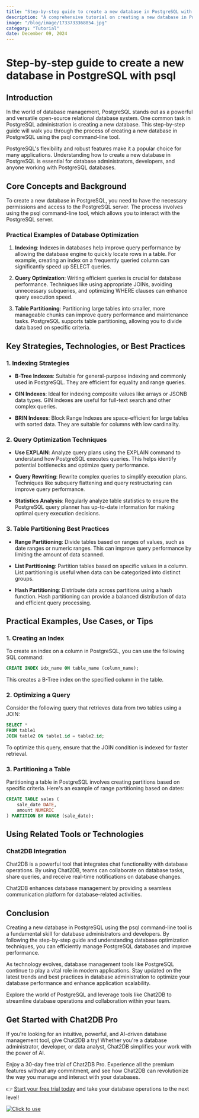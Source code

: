 ```yaml
---
title: "Step-by-step guide to create a new database in PostgreSQL with psql"
description: "A comprehensive tutorial on creating a new database in PostgreSQL using psql command-line tool, covering the step-by-step process and practical examples."
image: "/blog/image/1733733368854.jpg"
category: "Tutorial"
date: December 09, 2024
---
```


# Step-by-step guide to create a new database in PostgreSQL with psql


<Authors date="December 09, 2024">
  <Author name="Aria Wells" link="https://chat2db.ai" />
</Authors>

## Introduction

In the world of database management, PostgreSQL stands out as a powerful and versatile open-source relational database system. One common task in PostgreSQL administration is creating a new database. This step-by-step guide will walk you through the process of creating a new database in PostgreSQL using the psql command-line tool.

PostgreSQL's flexibility and robust features make it a popular choice for many applications. Understanding how to create a new database in PostgreSQL is essential for database administrators, developers, and anyone working with PostgreSQL databases.

## Core Concepts and Background

To create a new database in PostgreSQL, you need to have the necessary permissions and access to the PostgreSQL server. The process involves using the psql command-line tool, which allows you to interact with the PostgreSQL server.

### Practical Examples of Database Optimization

1. **Indexing**: Indexes in databases help improve query performance by allowing the database engine to quickly locate rows in a table. For example, creating an index on a frequently queried column can significantly speed up SELECT queries.

2. **Query Optimization**: Writing efficient queries is crucial for database performance. Techniques like using appropriate JOINs, avoiding unnecessary subqueries, and optimizing WHERE clauses can enhance query execution speed.

3. **Table Partitioning**: Partitioning large tables into smaller, more manageable chunks can improve query performance and maintenance tasks. PostgreSQL supports table partitioning, allowing you to divide data based on specific criteria.

## Key Strategies, Technologies, or Best Practices

### 1. Indexing Strategies

- **B-Tree Indexes**: Suitable for general-purpose indexing and commonly used in PostgreSQL. They are efficient for equality and range queries.

- **GIN Indexes**: Ideal for indexing composite values like arrays or JSONB data types. GIN indexes are useful for full-text search and other complex queries.

- **BRIN Indexes**: Block Range Indexes are space-efficient for large tables with sorted data. They are suitable for columns with low cardinality.

### 2. Query Optimization Techniques

- **Use EXPLAIN**: Analyze query plans using the EXPLAIN command to understand how PostgreSQL executes queries. This helps identify potential bottlenecks and optimize query performance.

- **Query Rewriting**: Rewrite complex queries to simplify execution plans. Techniques like subquery flattening and query restructuring can improve query performance.

- **Statistics Analysis**: Regularly analyze table statistics to ensure the PostgreSQL query planner has up-to-date information for making optimal query execution decisions.

### 3. Table Partitioning Best Practices

- **Range Partitioning**: Divide tables based on ranges of values, such as date ranges or numeric ranges. This can improve query performance by limiting the amount of data scanned.

- **List Partitioning**: Partition tables based on specific values in a column. List partitioning is useful when data can be categorized into distinct groups.

- **Hash Partitioning**: Distribute data across partitions using a hash function. Hash partitioning can provide a balanced distribution of data and efficient query processing.

## Practical Examples, Use Cases, or Tips

### 1. Creating an Index

To create an index on a column in PostgreSQL, you can use the following SQL command:

```sql
CREATE INDEX idx_name ON table_name (column_name);
```

This creates a B-Tree index on the specified column in the table.

### 2. Optimizing a Query

Consider the following query that retrieves data from two tables using a JOIN:

```sql
SELECT *
FROM table1
JOIN table2 ON table1.id = table2.id;
```

To optimize this query, ensure that the JOIN condition is indexed for faster retrieval.

### 3. Partitioning a Table

Partitioning a table in PostgreSQL involves creating partitions based on specific criteria. Here's an example of range partitioning based on dates:

```sql
CREATE TABLE sales (
    sale_date DATE,
    amount NUMERIC
) PARTITION BY RANGE (sale_date);
```

## Using Related Tools or Technologies

### Chat2DB Integration

Chat2DB is a powerful tool that integrates chat functionality with database operations. By using Chat2DB, teams can collaborate on database tasks, share queries, and receive real-time notifications on database changes.

Chat2DB enhances database management by providing a seamless communication platform for database-related activities.

## Conclusion

Creating a new database in PostgreSQL using the psql command-line tool is a fundamental skill for database administrators and developers. By following the step-by-step guide and understanding database optimization techniques, you can efficiently manage PostgreSQL databases and improve performance.

As technology evolves, database management tools like PostgreSQL continue to play a vital role in modern applications. Stay updated on the latest trends and best practices in database administration to optimize your database performance and enhance application scalability.

Explore the world of PostgreSQL and leverage tools like Chat2DB to streamline database operations and collaboration within your team.

## Get Started with Chat2DB Pro

If you're looking for an intuitive, powerful, and AI-driven database management tool, give Chat2DB a try! Whether you're a database administrator, developer, or data analyst, Chat2DB simplifies your work with the power of AI.

Enjoy a 30-day free trial of Chat2DB Pro. Experience all the premium features without any commitment, and see how Chat2DB can revolutionize the way you manage and interact with your databases.

👉 [Start your free trial today](https://chat2db.ai/pricing) and take your database operations to the next level!


[![Click to use](/image/blog/bg/chat2db.jpg)](https://chat2db.ai/)
